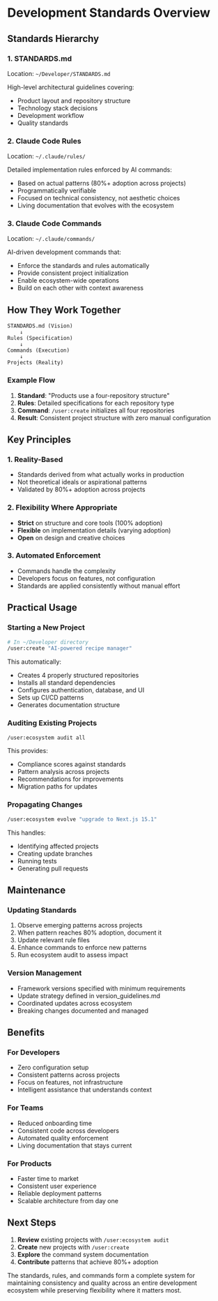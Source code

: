 # Development Standards Overview

## Standards Hierarchy

### 1. STANDARDS.md
Location: `~/Developer/STANDARDS.md`

High-level architectural guidelines covering:
- Product layout and repository structure
- Technology stack decisions
- Development workflow
- Quality standards

### 2. Claude Code Rules
Location: `~/.claude/rules/`

Detailed implementation rules enforced by AI commands:
- Based on actual patterns (80%+ adoption across projects)
- Programmatically verifiable
- Focused on technical consistency, not aesthetic choices
- Living documentation that evolves with the ecosystem

### 3. Claude Code Commands
Location: `~/.claude/commands/`

AI-driven development commands that:
- Enforce the standards and rules automatically
- Provide consistent project initialization
- Enable ecosystem-wide operations
- Build on each other with context awareness

## How They Work Together

```
STANDARDS.md (Vision)
    ↓
Rules (Specification)  
    ↓
Commands (Execution)
    ↓
Projects (Reality)
```

### Example Flow

1. **Standard**: "Products use a four-repository structure"
2. **Rules**: Detailed specifications for each repository type
3. **Command**: `/user:create` initializes all four repositories
4. **Result**: Consistent project structure with zero manual configuration

## Key Principles

### 1. Reality-Based
- Standards derived from what actually works in production
- Not theoretical ideals or aspirational patterns
- Validated by 80%+ adoption across projects

### 2. Flexibility Where Appropriate
- **Strict** on structure and core tools (100% adoption)
- **Flexible** on implementation details (varying adoption)
- **Open** on design and creative choices

### 3. Automated Enforcement
- Commands handle the complexity
- Developers focus on features, not configuration
- Standards are applied consistently without manual effort

## Practical Usage

### Starting a New Project
```bash
# In ~/Developer directory
/user:create "AI-powered recipe manager"
```
This automatically:
- Creates 4 properly structured repositories
- Installs all standard dependencies
- Configures authentication, database, and UI
- Sets up CI/CD patterns
- Generates documentation structure

### Auditing Existing Projects
```bash
/user:ecosystem audit all
```
This provides:
- Compliance scores against standards
- Pattern analysis across projects
- Recommendations for improvements
- Migration paths for updates

### Propagating Changes
```bash
/user:ecosystem evolve "upgrade to Next.js 15.1"
```
This handles:
- Identifying affected projects
- Creating update branches
- Running tests
- Generating pull requests

## Maintenance

### Updating Standards
1. Observe emerging patterns across projects
2. When pattern reaches 80% adoption, document it
3. Update relevant rule files
4. Enhance commands to enforce new patterns
5. Run ecosystem audit to assess impact

### Version Management
- Framework versions specified with minimum requirements
- Update strategy defined in version_guidelines.md
- Coordinated updates across ecosystem
- Breaking changes documented and managed

## Benefits

### For Developers
- Zero configuration setup
- Consistent patterns across projects
- Focus on features, not infrastructure
- Intelligent assistance that understands context

### For Teams
- Reduced onboarding time
- Consistent code across developers
- Automated quality enforcement
- Living documentation that stays current

### For Products
- Faster time to market
- Consistent user experience
- Reliable deployment patterns
- Scalable architecture from day one

## Next Steps

1. **Review** existing projects with `/user:ecosystem audit`
2. **Create** new projects with `/user:create`
3. **Explore** the command system documentation
4. **Contribute** patterns that achieve 80%+ adoption

The standards, rules, and commands form a complete system for maintaining consistency and quality across an entire development ecosystem while preserving flexibility where it matters most.